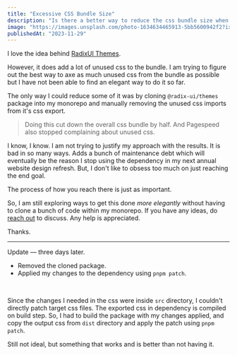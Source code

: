 ```yaml
---
title: "Excessive CSS Bundle Size"
description: "Is there a better way to reduce the css bundle size when using component libraries?"
image: "https://images.unsplash.com/photo-1634634465913-5bb5600942f2?ixlib=rb-4.0.3&auto=format&fit=crop&w=600&h=338&q=80"
publishedAt: "2023-11-29"
---
```


I love the idea behind [RadixUI Themes](https://www.radix-ui.com/themes).

However, it does add a lot of unused css to the bundle.
I am trying to figure out the best way to axe as much unused css
from the bundle as possible but I have not been able to find an elegant
way to do it so far.

The only way I could reduce some of it was by cloning `@radix-ui/themes`
package into my monorepo and manually removing the unused css imports from it's
css export.

> Doing this cut down the overall css bundle by half. And <Link href="https://pagespeed.web.dev">Pagespeed</Link> also stopped complaining about unused css.

I know, I know. I am not trying to justify my approach with the results.
It is bad in so many ways. Adds a bunch of maintenance debt which will
eventually be the reason I stop using the dependency in my next annual
website design refresh. But, I don't like to obsess too much on just reaching the end goal.

<Text as="p" size="4" mt="6" mb="6">
  <Quote>The process of how you reach there is just as important.</Quote>
</Text>

So, I am still exploring ways to get this done _more elegantly_ without having
to clone a bunch of code within my monorepo. If you have any ideas, do [reach out](/contact) to discuss. Any help is appreciated.

Thanks.

---

Update — three days later.

- Removed the cloned package.
- Applied my changes to the dependency using `pnpm patch`.

<br />

Since the changes I needed in the css were inside `src` directory, I couldn't directly patch target css files. The exported css in dependency is compiled on build step. So, I had to build the package with my changes applied, and copy the output css from `dist` directory and apply the patch using `pnpm patch`.

Still not ideal, but something that works and is better than not having it.
